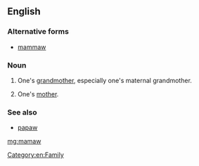 ==English==

===Alternative forms===
* [[mammaw]]

===Noun===
{{en-noun}}

# {{context|US|dialect|Southern US|lang=en}} One's [[grandmother]], especially one's maternal grandmother.
# {{context|US|dialect|Southern US|less commonly|lang=en}} One's [[mother]].

===See also===
* [[papaw]]

[[Category:en:Family]]

[[mg:mamaw]]